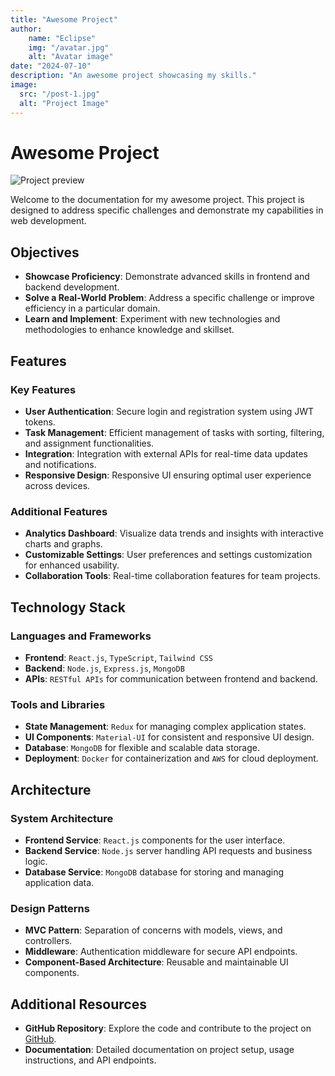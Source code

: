 ```yaml
---
title: "Awesome Project"
author: 
    name: "Eclipse"
    img: "/avatar.jpg"
    alt: "Avatar image"
date: "2024-07-10"
description: "An awesome project showcasing my skills."
image:
  src: "/post-1.jpg"
  alt: "Project Image"
---
```



# Awesome Project

<MarkdownAuthor img={author.img} author={author.name} date={date} />

![Project preview](/post-1.jpg)

Welcome to the documentation for my awesome project. This project is designed to address specific challenges and demonstrate my capabilities in web development.

## Objectives

- **Showcase Proficiency**: Demonstrate advanced skills in frontend and backend development.
- **Solve a Real-World Problem**: Address a specific challenge or improve efficiency in a particular domain.
- **Learn and Implement**: Experiment with new technologies and methodologies to enhance knowledge and skillset.

## Features

### Key Features

- **User Authentication**: Secure login and registration system using JWT tokens.
- **Task Management**: Efficient management of tasks with sorting, filtering, and assignment functionalities.
- **Integration**: Integration with external APIs for real-time data updates and notifications.
- **Responsive Design**: Responsive UI ensuring optimal user experience across devices.

### Additional Features

- **Analytics Dashboard**: Visualize data trends and insights with interactive charts and graphs.
- **Customizable Settings**: User preferences and settings customization for enhanced usability.
- **Collaboration Tools**: Real-time collaboration features for team projects.

## Technology Stack

### Languages and Frameworks

- **Frontend**: `React.js`, `TypeScript`, `Tailwind CSS`
- **Backend**: `Node.js`, `Express.js`, `MongoDB`
- **APIs**: `RESTful APIs` for communication between frontend and backend.

### Tools and Libraries

- **State Management**: `Redux` for managing complex application states.
- **UI Components**: `Material-UI` for consistent and responsive UI design.
- **Database**: `MongoDB` for flexible and scalable data storage.
- **Deployment**: `Docker` for containerization and `AWS` for cloud deployment.

## Architecture

### System Architecture

- **Frontend Service**: `React.js` components for the user interface.
- **Backend Service**: `Node.js` server handling API requests and business logic.
- **Database Service**: `MongoDB` database for storing and managing application data.

### Design Patterns

- **MVC Pattern**: Separation of concerns with models, views, and controllers.
- **Middleware**: Authentication middleware for secure API endpoints.
- **Component-Based Architecture**: Reusable and maintainable UI components.

## Additional Resources

- **GitHub Repository**: Explore the code and contribute to the project on [GitHub](https://github.com/Thomas-Zabalo/astro-template).
- **Documentation**: Detailed documentation on project setup, usage instructions, and API endpoints.
